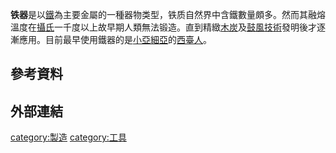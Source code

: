 {{Expand language|1=ja|time=2021-04-22T10:46:56+00:00}}
'''铁器'''是以[[鐵|鐵]]為主要金屬的一種器物类型，铁质自然界中含鐵數量頗多。然而其融熔溫度在[[攝氏|攝氏]]一千度以上故早期人類無法锻造。直到精緻[[木炭|木炭]]及[[鼓風技術|鼓風技術]]發明後才逐漸應用。目前最早使用鐵器的是[[小亞細亞|小亞細亞]]的[[西臺人|西臺人]]。
==參考資料==
{{Reflist}}
==外部連結==
{{Commons category}}
{{DEFAULTSORT:I}}
[[category:製造|category:製造]]
[[category:工具|category:工具]]
{{JP-stub}}